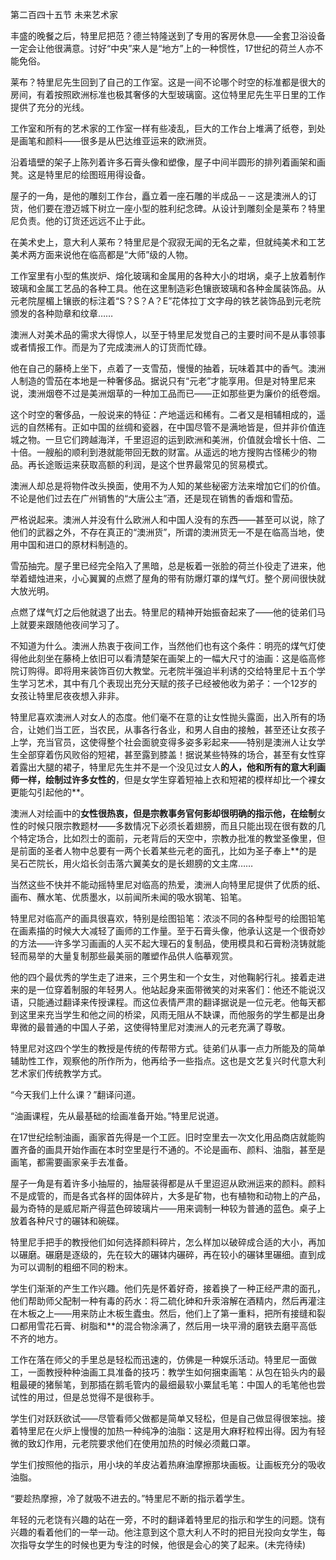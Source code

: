 

第二百四十五节 未来艺术家

丰盛的晚餐之后，特里尼把范？德兰特隆送到了专用的客房休息――全套卫浴设备一定会让他很满意。讨好“中央”来人是“地方”上的一种惯性，17世纪的荷兰人亦不能免俗。

莱布？特里尼先生回到了自己的工作室。这是一间不论哪个时空的标准都是很大的房间，有着按照欧洲标准也极其奢侈的大型玻璃窗。这位特里尼先生平日里的工作提供了充分的光线。

工作室和所有的艺术家的工作室一样有些凌乱，巨大的工作台上堆满了纸卷，到处是画笔和颜料――很多是从巴达维亚运来的欧洲货。

沿着墙壁的架子上陈列着许多石膏头像和塑像，屋子中间半圆形的排列着画架和画凳。这是特里尼的绘图班用得设备。

屋子的一角，是他的雕刻工作台，矗立着一座石雕的半成品－－这是澳洲人的订货，他们要在澄迈城下树立一座小型的胜利纪念碑。从设计到雕刻全是莱布？特里尼负责。他的订货还远远不止于此。

在美术史上，意大利人莱布？特里尼是个寂寂无闻的无名之辈，但就纯美术和工艺美术两方面来说他在临高都是“大师”级的人物。

工作室里有小型的焦炭炉、熔化玻璃和金属用的各种大小的坩埚，桌子上放着制作玻璃和金属工艺品的各种工具。他在这里制造彩色镶嵌玻璃和各种金属装饰品。从元老院屋楣上镶嵌的标注着“S？S？A？E”花体拉丁文字母的铁艺装饰品到元老院颁发的各种勋章和纹章……

澳洲人对美术品的需求大得惊人，以至于特里尼发觉自己的主要时间不是从事领事或者情报工作。而是为了完成澳洲人的订货而忙碌。

他在自己的藤椅上坐下，点着了一支雪茄，慢慢的抽着，玩味着其中的香气。澳洲人制造的雪茄在本地是一种奢侈品。据说只有“元老”才能享用。但是对特里尼来说，澳洲烟卷不过是美洲烟草的一种加工品而已――正如那些更为廉价的纸卷烟。

这个时空的奢侈品，一般说来的特征：产地遥远和稀有。二者又是相辅相成的，遥远的自然稀有。正如中国的丝绸和瓷器，在中国尽管不是满地皆是，但并非价值连城之物。一旦它们跨越海洋，千里迢迢的运到欧洲和美洲，价值就会增长十倍、二十倍。一艘船的顺利到港就能带回无数的财富。从遥远的地方搜购古怪稀少的物品。再长途贩运来获取高额的利润，是这个世界最常见的贸易模式。

澳洲人却总是将物件改头换面，使用不为人知的某些秘密方法来增加它们的价值。不论是他们过去在广州销售的“大唐公主”酒，还是现在销售的香烟和雪茄。

严格说起来。澳洲人并没有什么欧洲人和中国人没有的东西――甚至可以说，除了他们的武器之外，不存在真正的“澳洲货”，所谓的澳洲货无一不是在临高当地，使用中国和进口的原材料制造的。

雪茄抽完。屋子里已经完全陷入了黑暗，总是板着一张脸的荷兰仆役走了进来，他举着蜡烛进来，小心翼翼的点燃了屋角的带有防爆灯罩的煤气灯。整个房间很快就大放光明。

点燃了煤气灯之后他就退了出去。特里尼的精神开始振奋起来了――他的徒弟们马上就要来跟随他夜间学习了。

不知道为什么。澳洲人热衷于夜间工作，当然他们也有这个条件：明亮的煤气灯使得他此刻坐在藤椅上依旧可以看清楚架在画架上的一幅大尺寸的油画：这是临高修院订购得。即将用来装饰百仞大教堂。元老院半强迫半利诱的交给特里尼十五个学生学习艺术，其中有几个表现出充分天赋的孩子已经被他收为弟子：一个12岁的女孩让特里尼夜夜想入非非。

特里尼喜欢澳洲人对女人的态度。他们毫不在意的让女性抛头露面，出入所有的场合，让她们当工匠，当农民，从事各行各业，和男人自由的接触，甚至还让女孩子上学，充当官员，这使得整个社会面貌变得多姿多彩起来――特别是澳洲人让女学生全部穿着伤风败俗的短裙，甚至露到膝盖！据说某些特殊的场合，甚至有女性穿着露出大腿的裙子，特里尼先生并不是一个没见过女人**的人，他和所有的意大利画师一样，绘制过许多女性的**，但是女学生穿着短袖上衣和短裙的模样却比一个裸女更能勾引起他的**。

澳洲人对绘画中的**女性很热衷，但是宗教事务官何影却很明确的指示他，在绘制**女性的时候只限宗教题材――多数情况下必须长着翅膀，而且只能出现在很有数的几个特定场合，比如烈士的面前，元老背后的天空中，宗教办批准的教堂圣像里，但是前面的圣者人物中总要有一两个长着某些元老的面孔，比如为圣子奉上**的是吴石芒院长，用火焰长剑击落六翼美女的是长翅膀的文主席……

当然这些不快并不能动摇特里尼对临高的热爱，澳洲人向特里尼提供了优质的纸、画布、蘸水笔、优质墨水，以前闻所未闻的吸水钢笔、铅笔。

特里尼对临高产的画具很喜欢，特别是绘图铅笔：浓淡不同的各种型号的绘图铅笔在画素描的时候大大减轻了画师的工作量。至于石膏头像，他承认这是一个很奇妙的方法――许多学习画画的人买不起大理石的复制品，使用模具和石膏粉浇铸就能轻而易举的大量复制那些最美丽的雕塑作品供人临摹观赏。

他的四个最优秀的学生走了进来，三个男生和一个女生，对他鞠躬行礼。接着走进来的是一位穿着制服的年轻男人。他站起身来面带微笑的对来客们：他还不能说汉语，只能通过翻译来传授课程。而这位表情严肃的翻译据说是一位元老。他每天都到这里来充当学生和他之间的桥梁，风雨无阻从不缺课，而他服务的学生都是出身卑微的最普通的中国人子弟，这使得特里尼对澳洲人的元老充满了尊敬。

特里尼对这四个学生的教授是传统的传帮带方式。徒弟们从事一点力所能及的简单辅助性工作，观察他的所作所为，他再给予一些指点。这也是文艺复兴时代意大利艺术家们传统教学方式。

“今天我们上什么课？”翻译问道。

“油画课程，先从最基础的绘画准备开始。”特里尼说道。

在17世纪绘制油画，画家首先得是一个工匠。旧时空里去一次文化用品商店就能购置齐备的画具开始作画在本时空里是行不通的。不论是画布、颜料、油脂，甚至是画笔，都需要画家亲手去准备。

屋子一角是有着许多小抽屉的，抽屉装得都是从千里迢迢从欧洲运来的颜料。颜料不是成管的，而是各式各样的固体碎片，大多是矿物，也有植物和动物上的产品，最为奇特的是威尼斯产得蓝色碎玻璃片――用来调制一种较为普通的蓝色。桌子上放着各种尺寸的碾钵和碗碟。

特里尼手把手的教授他们如何选择颜料碎片，怎么样加以破碎成合适的大小，再加以碾磨。碾磨是逐级的，先在较大的碾钵内碾碎，再在较小的碾钵里碾细。直到成为可以调制的粗细不同的粉末。

学生们渐渐的产生工作兴趣。他们先是怀着好奇，接着换了一种正经严肃的面孔，他们帮助师父配制一种有毒的药水：将二硫化砷和升汞溶解在酒精内，然后再灌注在木板之上――用来防止木板生蠹虫。然后，他们上了第一重料，把所有接缝和裂口都用雪花石膏、树脂和**的混合物涂满了，然后用一块平滑的磨铁去磨平高低不齐的地方。

工作在落在师父的手里总是轻松而迅速的，仿佛是一种娱乐活动。特里尼一面做工，一面教授种种油画工具准备的技巧：教学生如何捆束画笔：从包在铅头内的最粗最硬的猪鬃笔，到那插在鹅毛管内的最细最软小粟鼠毛笔：中国人的毛笔他也尝试性的用过，但是总觉得不是很称手。

学生们对跃跃欲试――尽管看师父做都是简单又轻松，但是自己做显得很笨拙。接着特里尼在火炉上慢慢的加热一种纯净的油脂：这是用大麻籽粒榨出得。因为有轻微的致幻作用，元老院要求他们在使用加热的时候必须戴口罩。

学生们按照他的指示，用小块的羊皮沾着热麻油摩擦那块画板。让画板充分的吸收油脂。

“要趁热摩擦，冷了就吸不进去的。”特里尼不断的指示着学生。

年轻的元老饶有兴趣的站在一旁，不时的翻译着特里尼的指示和学生的问题。饶有兴趣的看着他们的一举一动。他注意到这个意大利人不时的把目光投向女学生，每次指导女学生的时候也更为专注的时候，他很是会心的笑了起来。(未完待续)

